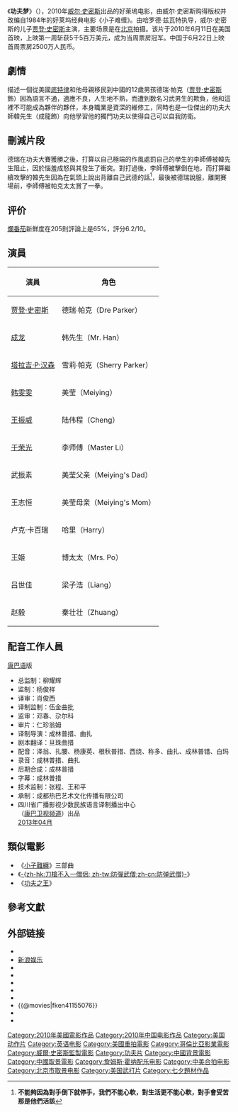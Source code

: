 {{电影信息框
| name = 功夫夢
| original_name = {{lang|en|''The Karate Kid''}}
| image = Karate kid ver2.jpg
| caption = 
| director = [[哈罗德·兹瓦特|哈罗德·兹瓦特]]（Harald Zwart）
| producer = {{ubl|[[杰里·温特劳布|杰里·温特劳布]]（Jerry Weintraub）|[[威尔·史密斯|威尔·史密斯]]|[[洁达·苹姬·史密斯|洁达·苹姬·史密斯]]|[[詹姆斯·拉斯特|詹姆斯·拉斯特]]|肯·斯塔维兹}}
| writer = 克里斯托弗·墨菲（Christopher Murphey）<br />[[罗伯特·马克·卡门|罗伯特·马克·卡门]]（原電影）
| starring = [[贾登·史密斯|贾登·史密斯]]<br />[[成龙|成龙]]<br />[[塔拉吉·P·汉森|塔拉吉·P·汉森]]
| music = [[詹姆斯·霍纳|詹姆斯·霍纳]]
| cinematography = [[罗杰·普拉特|罗杰·普拉特]]（Roger Pratt）
| editing = 凯文·斯特默
| studio = {{ubl|[[Overbrook_Entertainment|Overbrook Entertainment]]|[[杰里·温特劳布|JW Productions]]|[[中国电影集团公司|中国电影集团公司]]}}
| distributor = [[哥伦比亚电影公司|哥伦比亚电影公司]]<br />[[中国电影集团|中国电影集团公司]]
| released = {{Start date|2010|6|11}}
| runtime = 140 分钟
| country = {{USA}}<br>{{CHN}}
| language = [[英语|英语]]<br>[[普通话|普通话]]
| budget = $40,000,000(四千万美元）
| gross = $359,126,022（三亿五千九百一十二万六千零二十二美元）
}}
《'''功夫梦'''》（{{lang-en|''The Karate Kid''}}），2010年[[威尔·史密斯|威尔·史密斯]]出品的好萊塢电影，由威尔·史密斯购得版权并改编自1984年的好莱坞经典电影《小子难缠》。由哈罗德·兹瓦特执导，威尔·史密斯的儿子[[贾登·史密斯|贾登·史密斯]]主演，主要场景是在[[北京|北京]]拍摄。该片于2010年6月11日在美国首映，上映第一周斩获5千5百万美元，成为当周票房冠军。中国于6月22日上映首周票房2500万人民币。

==劇情==
描述一個從美國[[底特律|底特律]]和他母親移民到中國的12歲男孩德瑞·帕克（[[贾登·史密斯|贾登·史密斯]]飾）因為語言不通，適應不良，人生地不熟，而遭到数名习武男生的欺負，他和這裡不可能成為夥伴的夥伴，本身職業是資深的維修工，同時也是一位傑出的功夫大師韓先生（成龍飾）向他學習他的獨門功夫以使得自己可以自我防衛。

==刪減片段==
德瑞在功夫大賽獲勝之後，打算以自己極端的作風處罰自己的學生的李師傅被韓先生阻止，因於惱羞成怒與其發生了衝突。對打過後，李師傅被擊倒在地，而打算繼續攻擊的韓先生因為在氣頭上說出背離自己武德的話<ref>'''不能夠因為對手倒下就停手，我們不能心軟，對生活更不能心軟，對手會受苦那是他們活該'''</ref>，最後被德瑞說服，離開賽場前，李師傅被帕克太太賞了一拳。

==评价==
[[爛番茄|爛番茄]]新鮮度在205則評論上是65%，評分6.2/10。

==演員==
{| border="1" class="wikitable"
|- 
! 演員 || 角色 
|- 
| [[贾登·史密斯|贾登·史密斯]] || 德瑞∙帕克（Dre Parker）
|- 
| [[成龙|成龙]] || 韩先生（Mr. Han） 
|- 
| [[塔拉吉·P·汉森|塔拉吉·P·汉森]]|| 雪莉∙帕克（Sherry Parker）
|-
| [[韩雯雯|韩雯雯]] || 美莹（Meiying）
|-
| [[王振威|王振威]] || 陆伟程（Cheng）
|-
| [[于荣光|于荣光]] || 李师傅（Master Li）
|-
| 武振素 || 美莹父亲（Meiying's Dad）
|-
| 王志恒 || 美莹母亲（Meiying's Mom）
|-
| 卢克·卡百瑞 || 哈里（Harry）
|-
| 王姬 || 博太太（Mrs. Po）
|-
| 吕世佳 || 梁子浩（Liang）
|-
| 赵毅 || 秦壮壮（Zhuang）
|}

==配音工作人員==
;[[康巴语|康巴语]]版
*总监制：柳耀辉
*监制：杨俊祥
*译审：肖俊西
*译制监制：伍金曲批
*监审：邓春、尕尔科
*审片：仁珍翁姆
*译制导演：成林普措、曲扎
*剧本翻译：旦珠曲措
*配音：泽翁、扎腰、杨康英、根秋普措、西绕、称多、曲扎、成林普错、白玛
*录音：成林普措、曲扎
*后期合成：成林普措
*字幕：成林普措
*技术监制：张程、王和平
*承制：成都热巴艺术文化传播有限公司
*四川省广播影视少数民族语言译制播出中心<br />（[[康巴卫视|康巴卫视频道]]）出品<br />[[2013年|2013年]][[04月|04月]]

==類似電影==
*《[[小子難纏|小子難纏]]》三部曲
*《[[防彈武僧|-{zh-hk:刀槍不入一僧侶; zh-tw:防彈武僧;zh-cn:防弹武僧}-]]》
*《[[功夫之王|功夫之王]]》

==參考文獻==
{{reflist}}

==外部链接==
* {{official|http://www.karatekid-themovie.com/}}
*[http://ent.sina.com.cn/f/m/gfm/ 新浪娱乐]{{Wayback|url=http://ent.sina.com.cn/f/m/gfm/ |date=20100626083814 }}
* {{imdb title|tt1155076|功夫夢}}
* {{mojo title|karatekid2010}}
* {{rotten-tomatoes|karate_kid_2010}}
* {{metacritic film|karatekid}}
* {{Allmovie title|474739}}
* {{@movies|fken41155076}}
* {{Mtime|97723}}
* {{douban}}
{{start box}}
{{succession prize box | '''《[[史瑞克快乐4神仙|史瑞克快乐4神仙]]》''' | '''《[[玩具总动员3|玩具总动员3]]》''' | {{flagicon|USA}}[[2010年美国周末票房冠军|2010年美国周末票房冠军]] | 6月13日}}
{{end box}}
{{小子難纏}}
{{成龙}}
{{Portal bar|美国|电影|中华人民共和国|北京}}
{{DEFAULTSORT:Karate Kid, The}}
[[Category:2010年美國電影作品|Category:2010年美國電影作品]]
[[Category:2010年中国电影作品|Category:2010年中国电影作品]]
[[Category:美国动作片|Category:美国动作片]]
[[Category:英语电影|Category:英语电影]]
[[Category:美國重拍電影|Category:美國重拍電影]]
[[Category:哥倫比亞影業電影|Category:哥倫比亞影業電影]]
[[Category:威爾·史密斯監製電影|Category:威爾·史密斯監製電影]]
[[Category:功夫片|Category:功夫片]]
[[Category:中國背景電影|Category:中國背景電影]]
[[Category:中國取景電影|Category:中國取景電影]]
[[Category:詹姆斯·霍纳配乐电影|Category:詹姆斯·霍纳配乐电影]]
[[Category:中美合拍电影|Category:中美合拍电影]]
[[Category:北京市取景电影|Category:北京市取景电影]]
[[Category:美国武打片|Category:美国武打片]]
[[Category:七夕題材作品|Category:七夕題材作品]]
